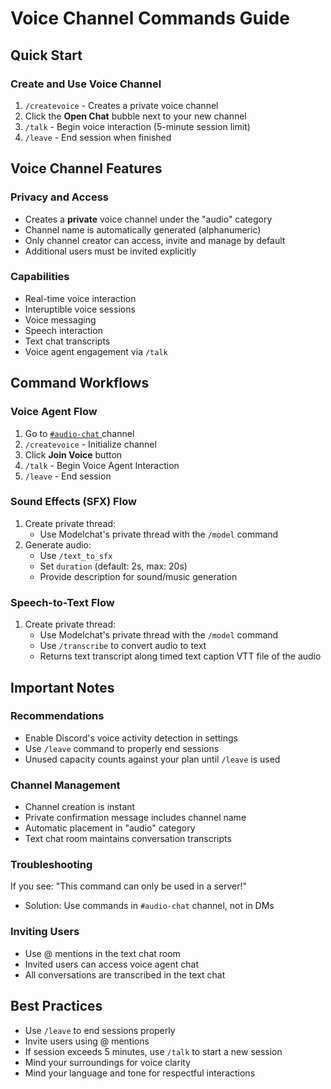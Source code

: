 # Voice Channel Commands Guide

## Quick Start

### Create and Use Voice Channel
1. `/createvoice` - Creates a private voice channel
2. Click the **Open Chat** bubble next to your new channel
3. `/talk` - Begin voice interaction (5-minute session limit)
4. `/leave` - End session when finished

## Voice Channel Features

### Privacy and Access
- Creates a **private** voice channel under the "audio" category
- Channel name is automatically generated (alphanumeric)
- Only channel creator can access, invite and manage by default
- Additional users must be invited explicitly

### Capabilities
- Real-time voice interaction
- Interuptible voice sessions
- Voice messaging
- Speech interaction
- Text chat transcripts
- Voice agent engagement via `/talk`

## Command Workflows

### Voice Agent Flow
1. Go to <a href="https://discord.com/channels/1245569640265023572/1316766276051406888"> `#audio-chat` </a> channel
2. `/createvoice` - Initialize channel
3. Click **Join Voice** button
4. `/talk` - Begin Voice Agent Interaction
5. `/leave` - End session

### Sound Effects (SFX) Flow
1. Create private thread:
   - Use Modelchat's private thread with the `/model` command
2. Generate audio:
   - Use `/text_to_sfx`
   - Set `duration` (default: 2s, max: 20s)
   - Provide description for sound/music generation


### Speech-to-Text Flow
1. Create private thread:
   - Use Modelchat's private thread with the `/model` command
   - Use `/transcribe` to convert audio to text
   - Returns text transcript along timed text caption VTT file  of the audio

## Important Notes

### Recommendations
- Enable Discord's voice activity detection in settings
- Use `/leave` command to properly end sessions
- Unused capacity counts against your plan until `/leave` is used

### Channel Management
- Channel creation is instant
- Private confirmation message includes channel name
- Automatic placement in "audio" category
- Text chat room maintains conversation transcripts

### Troubleshooting

If you see: "This command can only be used in a server!"
- Solution: Use commands in `#audio-chat` channel, not in DMs

### Inviting Users
- Use @ mentions in the text chat room
- Invited users can access voice agent chat
- All conversations are transcribed in the text chat

## Best Practices
- Use `/leave` to end sessions properly
- Invite users using @ mentions
- If session exceeds 5 minutes, use `/talk` to start a new session
- Mind your surroundings for voice clarity
- Mind your language and tone for respectful interactions